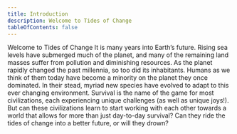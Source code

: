 ```yaml
---
title: Introduction
description: Welcome to Tides of Change
tableOfContents: false
---
```


Welcome to Tides of Change
It is many years into Earth’s future. Rising sea levels have submerged much of the planet, and many of the remaining land masses suffer from pollution and diminishing resources. As the planet rapidly changed the past millennia, so too did its inhabitants. Humans as we think of them today have become a minority on the planet they once dominated. In their stead, myriad new species have evolved to adapt to this ever changing environment. Survival is the name of the game for most civilizations, each experiencing unique challenges (as well as unique joys!). But can these civilizations learn to start working with each other towards a world that allows for more than just day-to-day survival? Can they ride the tides of change into a better future, or will they drown?
